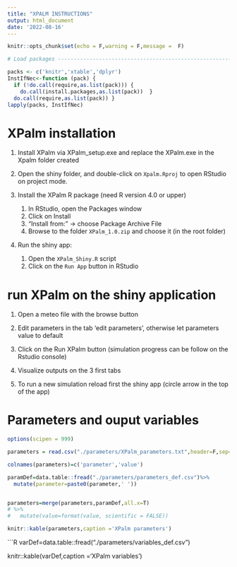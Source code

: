 ```yaml
---
title: "XPALM INSTRUCTIONS"
output: html_document
date: '2022-08-16'
---
```


```r
knitr::opts_chunk$set(echo = F,warning = F,message =  F)
```

```r

# Load packages -----------------------------------------------------------

packs <- c('knitr','xtable','dplyr')
InstIfNec<-function (pack) {
  if (!do.call(require,as.list(pack))) {
    do.call(install.packages,as.list(pack))  }
  do.call(require,as.list(pack)) }
lapply(packs, InstIfNec)

```

# XPalm installation

1. Install XPalm via XPalm_setup.exe and replace the XPalm.exe in the Xpalm folder created


2. Open the shiny folder, and double-click on `Xpalm.Rproj` to open RStudio on project mode.

3. Install the XPalm R package (need R version 4.0 or upper)
   1. In RStudio, open the Packages window
   2. Click on Install
   3. "Install from:" -> choose Package Archive File
   4. Browse to the folder `XPalm_1.0.zip` and choose it (in the root folder)

4. Run the shiny app:
   1. Open the `XPalm_Shiny.R` script
   2. Click on the `Run App` button in RStudio
   
   
# run XPalm on the shiny application

1. Open a meteo file with the browse button

2. Edit parameters in the tab 'edit parameters', otherwise let parameters value to default

3. Click on the Run XPalm button (simulation progress can be follow on the Rstudio console)

4. Visualize outputs on the 3 first tabs

5. To run a new simulation reload first the shiny app (circle arrow in the top of the app)

# Parameters and ouput variables

```R
options(scipen = 999)

parameters = read.csv("./parameters/XPalm_parameters.txt",header=F,sep='=')

colnames(parameters)=c('parameter','value')

paramDef=data.table::fread("./parameters/parameters_def.csv")%>%
  mutate(parameter=paste0(parameter,' '))


parameters=merge(parameters,paramDef,all.x=T)
# %>%
#   mutate(value=format(value, scientific = FALSE))

knitr::kable(parameters,caption ='XPalm parameters')

```

```R

varDef=data.table::fread("./parameters/variables_def.csv")

knitr::kable(varDef,caption ='XPalm variables')



